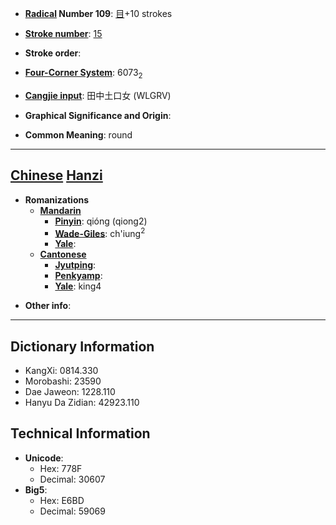 * '''[[Wiktionary:Chinese radical index| Radical]] Number 109''': [[Wiktionary:Chinese radical index 目|目]]+10 strokes

* '''[[Wiktionary:Chinese total strokes index|Stroke number]]''': [[Wiktionary:Chinese total strokes index 15|15]]

* '''Stroke order''': 

* '''[[Wiktionary:Chinese four corner index|Four-Corner System]]''': 6073<sub>2</sub>

* '''[[Wiktionary:Chinese Cangjie index|Cangjie input]]''': 田中土口女 (WLGRV)

* '''Graphical Significance and Origin''': 

* '''Common Meaning''': round

----

== [[Chinese]] [[Hanzi]] ==

* '''Romanizations'''
** '''[[Mandarin]]'''
*** '''[[Pinyin]]''': qióng (qiong2)
*** '''[[Wade-Giles]]''': ch'iung<sup>2</sup>
*** '''[[Yale]]''': 
** '''[[Cantonese]]'''
*** '''[[Jyutping]]''':
*** '''[[Penkyamp]]''': 
*** '''[[Yale]]''': king4

* '''Other info''': 

----

== Dictionary Information ==

* KangXi: 0814.330
* Morobashi: 23590
* Dae Jaweon: 1228.110
* Hanyu Da Zidian: 42923.110

== Technical Information ==

* '''Unicode''':
** Hex: 778F
** Decimal: 30607
* '''Big5''':
** Hex: E6BD
** Decimal: 59069